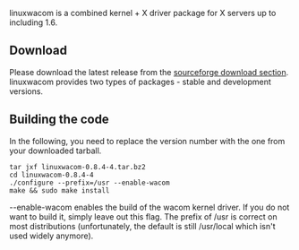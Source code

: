 linuxwacom is a combined kernel + X driver package for X servers up to including 1.6.

== Download ==

Please download the latest release from the [https://sourceforge.net/projects/linuxwacom/files/ sourceforge download section]. linuxwacom provides two types of packages - stable and development versions.

== Building the code ==
In the following, you need to replace the version number with the one from your downloaded tarball.
<pre>
tar jxf linuxwacom-0.8.4-4.tar.bz2
cd linuxwacom-0.8.4-4
./configure --prefix=/usr --enable-wacom
make && sudo make install
</pre>

--enable-wacom enables the build of the wacom kernel driver. If you do not want to build it, simply leave out this flag. The prefix of /usr is correct on most distributions (unfortunately, the default is still /usr/local which isn't used widely anymore).